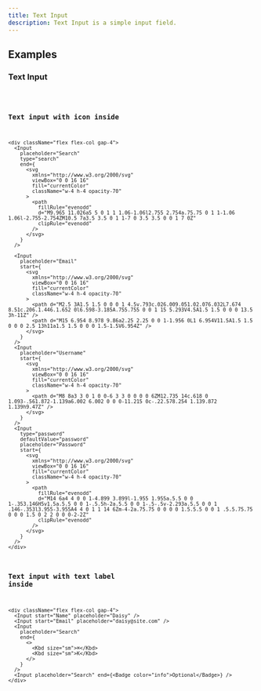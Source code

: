 ```yaml
---
title: Text Input
description: Text Input is a simple input field.
---
```


## Examples

### Text Input

<code src="./demo/basic.tsx" />

### Text input with icon inside

```tsx live
<div className="flex flex-col gap-4">
  <Input
    placeholder="Search"
    type="search"
    end={
      <svg
        xmlns="http://www.w3.org/2000/svg"
        viewBox="0 0 16 16"
        fill="currentColor"
        className="w-4 h-4 opacity-70"
      >
        <path
          fillRule="evenodd"
          d="M9.965 11.026a5 5 0 1 1 1.06-1.06l2.755 2.754a.75.75 0 1 1-1.06 1.06l-2.755-2.754ZM10.5 7a3.5 3.5 0 1 1-7 0 3.5 3.5 0 0 1 7 0Z"
          clipRule="evenodd"
        />
      </svg>
    }
  />

  <Input
    placeholder="Email"
    start={
      <svg
        xmlns="http://www.w3.org/2000/svg"
        viewBox="0 0 16 16"
        fill="currentColor"
        className="w-4 h-4 opacity-70"
      >
        <path d="M2.5 3A1.5 1.5 0 0 0 1 4.5v.793c.026.009.051.02.076.032L7.674 8.51c.206.1.446.1.652 0l6.598-3.185A.755.755 0 0 1 15 5.293V4.5A1.5 1.5 0 0 0 13.5 3h-11Z" />
        <path d="M15 6.954 8.978 9.86a2.25 2.25 0 0 1-1.956 0L1 6.954V11.5A1.5 1.5 0 0 0 2.5 13h11a1.5 1.5 0 0 0 1.5-1.5V6.954Z" />
      </svg>
    }
  />
  <Input
    placeholder="Username"
    start={
      <svg
        xmlns="http://www.w3.org/2000/svg"
        viewBox="0 0 16 16"
        fill="currentColor"
        className="w-4 h-4 opacity-70"
      >
        <path d="M8 8a3 3 0 1 0 0-6 3 3 0 0 0 0 6ZM12.735 14c.618 0 1.093-.561.872-1.139a6.002 6.002 0 0 0-11.215 0c-.22.578.254 1.139.872 1.139h9.47Z" />
      </svg>
    }
  />
  <Input
    type="password"
    defaultValue="password"
    placeholder="Password"
    start={
      <svg
        xmlns="http://www.w3.org/2000/svg"
        viewBox="0 0 16 16"
        fill="currentColor"
        className="w-4 h-4 opacity-70"
      >
        <path
          fillRule="evenodd"
          d="M14 6a4 4 0 0 1-4.899 3.899l-1.955 1.955a.5.5 0 0 1-.353.146H5v1.5a.5.5 0 0 1-.5.5h-2a.5.5 0 0 1-.5-.5v-2.293a.5.5 0 0 1 .146-.353l3.955-3.955A4 4 0 1 1 14 6Zm-4-2a.75.75 0 0 0 0 1.5.5.5 0 0 1 .5.5.75.75 0 0 0 1.5 0 2 2 0 0 0-2-2Z"
          clipRule="evenodd"
        />
      </svg>
    }
  />
</div>
```

### Text input with text label inside

```tsx live
<div className="flex flex-col gap-4">
  <Input start="Name" placeholder="Daisy" />
  <Input start="Email" placeholder="daisy@site.com" />
  <Input
    placeholder="Search"
    end={
      <>
        <Kbd size="sm">⌘</Kbd>
        <Kbd size="sm">K</Kbd>
      </>
    }
  />
  <Input placeholder="Search" end={<Badge color="info">Optional</Badge>} />
</div>
```
